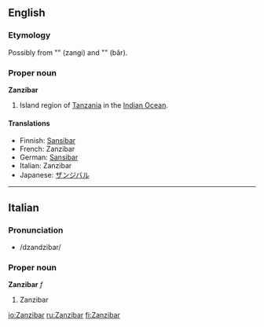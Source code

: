 {{wikipedia}}
==English==

===Etymology===
Possibly from {{Pers.}} "{{FAchar|[[زنگی]]}}" (zangi) and "{{FAchar|[[بار]]}}" (bâr).

===Proper noun===
'''Zanzibar'''

# Island region of [[Tanzania]] in the [[Indian Ocean]].

====Translations====

*Finnish: [[Sansibar]]
*French: Zanzibar
*German: [[Sansibar]]
*Italian: Zanzibar
*Japanese: [[ザンジバル]]

----

==Italian==

===Pronunciation===
*/dzandzibar/

===Proper noun===
'''Zanzibar''' ''f''

# Zanzibar

[[io:Zanzibar]]
[[ru:Zanzibar]]
[[fi:Zanzibar]]